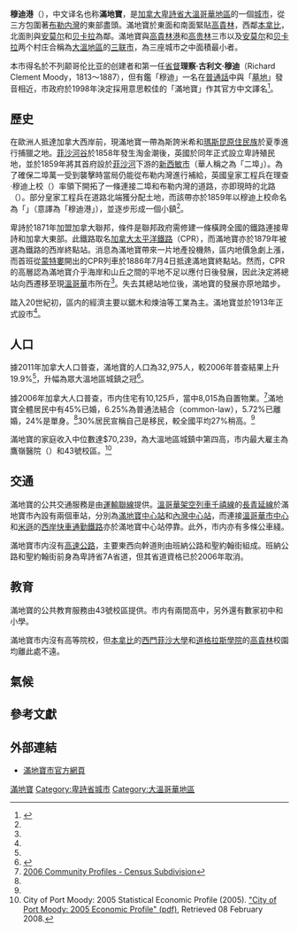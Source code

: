 {{noteTA
|G1=地名
}}
{{Infobox settlement
|name                   = 滿地寶
|native_name            = {{lang|en|Port Moody}}
|settlement_type        = 市
|nickname               = 
|motto                  = City of the Arts （藝術之城）
|image_skyline          = Port Moody City Hall.png
|imagesize              = 
|image_caption          = 滿地寶市政廳及圖書館
|image_flag             = 
|image_seal             = 
|image_map              = GVRD Port Moody.svg
|mapsize                = 
|map_caption            = 滿地寶在[[大溫哥華地區|大溫哥華地區]]的位置
|subdivision_type       = [[國家|國家]]
|subdivision_name       = [[加拿大|加拿大]]
|subdivision_type1      = [[加拿大行政區劃|省]]
|subdivision_name1      = [[不列颠哥伦比亚|不列颠哥伦比亚]]
|subdivision_type2      = [[不列顛哥倫比亞省行政區劃|區域]]
|subdivision_name2      = [[大溫哥華區域局|大溫哥華區域局]]
|leader_title           = [[市長|市長]]
|leader_name            = Mike Clay

|established_title      = 成立
|established_date       = 1913年（設市）<ref name="PMHistory">{{Cite web |url=http://www.portmoody.ca/index.aspx?page=76 |title=滿地寶市官方網頁 - 歷史頁面 |access-date=2012-05-02 |archive-date=2018-10-13 |archive-url=https://web.archive.org/web/20181013130153/http://www.portmoody.ca//index.aspx?page=76 |dead-url=no }}</ref>

|area_total_km2         = 26.21

|population_as_of       = 2014年
|population_note        = 
|population_total       = 34,000
|population_footnotes = <ref name="StatsCan2011">{{Cite web |url=http://www12.statcan.gc.ca/census-recensement/2011/dp-pd/prof/details/page.cfm?Lang=E&Geo1=CSD&Code1=5915043&Geo2=CD&Code2=5915&Data=Count&SearchText=Port%20Moody&SearchType=Begins&SearchPR=01&B1=All&Custom=&TABID=1 |title=2011 Community Profiles - Census Subdivision |access-date=2012-05-02 |archive-date=2021-01-18 |archive-url=https://web.archive.org/web/20210118082008/https://www12.statcan.gc.ca/census-recensement/2011/dp-pd/prof/details/page.cfm?Lang=E&Geo1=CSD&Code1=5915043&Geo2=CD&Code2=5915&Data=Count&SearchText=Port%20Moody&SearchType=Begins&SearchPR=01&B1=All&Custom=&TABID=1 |dead-url=no }}</ref>
|population_metro       = 
|population_urban       = 
|population_density_km2 = auto
|population_density_mi2 = 
|timezone               = 太平洋標準時間
|utc_offset             = -8
|timezone_DST           = 太平洋日光節約時間
|utc_offset_DST         = -7
|coordinates = {{Coord|region:CA|display=it}}
|elevation_m            = 30
|elevation_ft           = 
|website                = [http://www.portmoody.ca/ 滿地寶市官方網頁]
|footnotes              = 
}}

'''穆迪港'''（{{lang-en|Port Moody}}），中文译名也称'''滿地寶'''，是[[加拿大|加拿大]][[卑詩省|卑詩省]][[大溫哥華地區|大溫哥華地區]]的一個[[城市|城市]]，從三方包圍著[[布勒内灣|布勒内灣]]的東部盡頭。滿地寶於東面和南面緊貼[[高貴林|高貴林]]，西鄰[[本拿比|本拿比]]，北面則與[[安莫尔|安莫尔]]和[[贝卡拉|贝卡拉]]為鄰。滿地寶與[[高貴林港|高貴林港]]和[[高贵林|高贵林]]三市以及[[安莫尔|安莫尔]]和[[贝卡拉|贝卡拉]]两个村庄合稱為[[大溫地區|大溫地區]]的[[三联市_(卑诗省)|三联市]]，為三座城市之中面積最小者。

本市得名於不列颠哥伦比亚的创建者和第一任[[不列颠哥伦比亚省督|省督]]'''理察·古利文·穆迪'''（Richard Clement Moody，1813～1887），但有鑑「穆迪」一名在[[普通話|普通話]]中與「[[墓地|墓地]]」發音相近，市政府於1998年決定採用意思較佳的「滿地寶」作其官方中文譯名<ref>{{Cite web |url=http://www.cityofportmoody.com/Discover+Port+Moody/Facts/Port+Moody++Land+Full+of+Treasures.htm |title=Port Moody: Land Full of Treasures |access-date=2010-04-14 |archiveurl=https://web.archive.org/web/20110721134540/http://www.cityofportmoody.com/Discover%2BPort%2BMoody/Facts/Port%2BMoody%2B%2BLand%2BFull%2Bof%2BTreasures.htm |archivedate=2011-07-21 |deadurl=yes }}</ref>。

==歷史==
在歐洲人抵達加拿大西岸前，現滿地寶一帶為斯誇米希和[[瑪斯昆族國|瑪斯昆]][[加拿大原住民|原住民族]]於夏季進行捕獵之地。[[菲沙河谷|菲沙河谷]]於1858年發生淘金潮後，英國於同年正式設立卑詩殖民地，並於1859年將其首府設於[[菲沙河|菲沙河]]下游的[[新西敏市|新西敏市]]（華人稱之為「二埠」）。為了確保二埠萬一受到襲擊時當局仍能從布勒内灣進行補給，英國皇家工程兵在理查·穆迪上校（{{lang|en|Richard Moody}}）率領下開拓了一條連接二埠和布勒内灣的道路，亦即現時的北路（{{lang|en|North Road}}）。部分皇家工程兵在道路北端獲分配土地，而該帶亦於1859年以穆迪上校命名為「{{lang|en|Port Moody}}」（意譯為「穆迪港」），並逐步形成一個小鎮<ref name="PMHistory"/>。

卑詩於1871年加盟加拿大聯邦，條件是聯邦政府需修建一條橫跨全國的鐵路連接卑詩和加拿大東部。此鐵路取名[[加拿大太平洋鐵路|加拿大太平洋鐵路]]（CPR），而滿地寶亦於1879年被選為鐵路的西岸終點站。消息為滿地寶帶來一片地產投機熱，區内地價急劇上漲，而首班從[[蒙特婁|蒙特婁]]開出的CPR列車於1886年7月4日抵達滿地寶終點站。然而，CPR的高層認為滿地寶介乎海岸和山丘之間的平地不足以應付日後發展，因此決定將總站向西遷移至現[[溫哥華|溫哥華]]市所在<ref name="PMHistory"/>。失去其總站地位後，滿地寶的發展亦原地踏步。

踏入20世紀初，區内的經濟主要以鋸木和煉油等工業為主。滿地寶並於1913年正式設市<ref name="PMHistory"/>。

==人口==
據2011年加拿大人口普查，滿地寶的人口為32,975人，較2006年普查結果上升19.9%<ref name="StatsCan2011"/>，升幅為眾大溫地區城鎮之冠<ref>{{Cite web |url=http://www.cbc.ca/news/canada/british-columbia/story/2012/02/08/bc-census-growth.html |title=B.C. population outpaces national growth rate |accessdate=2012-05-02 |archive-date=2013-01-16 |archive-url=https://web.archive.org/web/20130116084746/http://www.cbc.ca/news/canada/british-columbia/story/2012/02/08/bc-census-growth.html |dead-url=no }}</ref>。

據2006年加拿大人口普查，市内住宅有10,125戶，當中8,015為自置物業。<ref name="StatsCan2006">[http://www12.statcan.ca/census-recensement/2006/dp-pd/prof/92-591/details/Page.cfm?Lang=E&Geo1=CSD&Code1=5915039&Geo2=PR&Code2=59&Data=Count&SearchText=Port%20Coquitlam&SearchType=Begins&SearchPR=59&B1=All&Custom= 2006 Community Profiles - Census Subdivision]</ref>滿地寶全體居民中有45%已婚，6.25%為普通法結合（common-law），5.72%已離婚，24%是單身。<ref name="StatsCan2006"/>30%居民宣稱自己是移民，較全國平均27%稍高。<ref name="StatsCan2006"/>

滿地寶的家庭收入中位數達$70,239，為大溫地區城鎮中第四高，市内最大雇主為鷹嶺醫院（{{lang|en|Eagle Ridge Hospital}}）和43號校區。<ref>City of Port Moody: 2005 Statistical Economic Profile (2005). [http://www.portmoody.ca/modules/showdocument.aspx%3Fdocumentid%3D889&sa=U&ei=QZChT4idKYGm9AS7zITOCA&ved=0CAkQFjAC&client=internal-uds-cse&usg=AFQjCNE7uMdWaGkSTXI2YNniyWTT4R7NWw "City of Port Moody: 2005 Economic Profile" (pdf)]{{Dead link|date=2019年11月 |bot=InternetArchiveBot |fix-attempted=yes }},  Retrieved 08 February 2008.</ref>

==交通==
滿地寶的公共交通服務是由[[運輸聯線|運輸聯線]]提供。[[溫哥華架空列車|溫哥華架空列車]][[千禧線|千禧線]]的[[長青延線|長青延線]]於滿地寶市內設有兩個車站，分別為[[滿地寶中心站|滿地寶中心站]]和[[內灣中心站|內灣中心站]]，而連接[[溫哥華市中心|溫哥華市中心]]和[[米遜_(卑詩省)|米遜]]的[[西岸快車|西岸快車]][[通勤鐵路|通勤鐵路]]亦於滿地寶中心站停靠。此外，市内亦有多條公車綫。

滿地寶市内沒有[[高速公路|高速公路]]，主要東西向幹道則由班納公路和聖約翰街組成。班納公路和聖約翰街前身為卑詩省7A省道，但其省道資格已於2006年取消。

==教育==
滿地寶的公共教育服務由43號校區提供。市内有兩間高中，另外還有數家初中和小學。

滿地寶市内沒有高等院校，但[[本拿比|本拿比]]的[[西門菲沙大學|西門菲沙大學]]和[[道格拉斯學院|道格拉斯學院]]的[[高貴林|高貴林]]校園均離此處不遠。

==氣候==
<!--Infobox begins-->{{Infobox Weather <!-- Important: remove all unused fields-->
|collapsed=<!--Any entry in this line will make the template initially collapsed. Leave blank or remove line for uncollapsed.-->
|metric_first=yes <!--Any entry in this line will display metric first. Leave blank or remove line for imperial.-->
|single_line=yes <!--Any entry in this line will display metric and imperial units on same line. Leave blank or remove line for separate lines-->
|location = 滿地寶
|Jan_REC_Hi_°C =16.5
|Feb_REC_Hi_°C =19
|Mar_REC_Hi_°C =23
|Apr_REC_Hi_°C =28
|May_REC_Hi_°C =34.5
|Jun_REC_Hi_°C =33.5
|Jul_REC_Hi_°C =33.5
|Aug_REC_Hi_°C =34
|Sep_REC_Hi_°C =32.5
|Oct_REC_Hi_°C =28
|Nov_REC_Hi_°C =19
|Dec_REC_Hi_°C =15.5
|Year_REC_Hi_°C =34.5
|Jan_Hi_°C =5.5
|Feb_Hi_°C =7.5
|Mar_Hi_°C =9.9
|Apr_Hi_°C =12.8
|May_Hi_°C =16.4
|Jun_Hi_°C =18.9
|Jul_Hi_°C =21.9
|Aug_Hi_°C =22.3
|Sep_Hi_°C =19
|Oct_Hi_°C =13.7
|Nov_Hi_°C =8.3
|Dec_Hi_°C =5.6
|Year_Hi_°C=13.5
|Jan_Lo_°C =0.6
|Feb_Lo_°C =1.6
|Mar_Lo_°C =3.1
|Apr_Lo_°C =5.1
|May_Lo_°C =8.2
|Jun_Lo_°C =10.8
|Jul_Lo_°C =12.9
|Aug_Lo_°C =13.3
|Sep_Lo_°C =10.9
|Oct_Lo_°C =7.3
|Nov_Lo_°C =3.5
|Dec_Lo_°C =0.9
|Year_Lo_°C =6.5
|Jan_REC_Lo_°C =-14
|Feb_REC_Lo_°C =-13
|Mar_REC_Lo_°C =-7.8
|Apr_REC_Lo_°C =-1
|May_REC_Lo_°C =1.7
|Jun_REC_Lo_°C =4.4
|Jul_REC_Lo_°C =6.7
|Aug_REC_Lo_°C =7.2
|Sep_REC_Lo_°C =1
|Oct_REC_Lo_°C =-7
|Nov_REC_Lo_°C =-15.5
|Dec_REC_Lo_°C =-16
|Year_REC_Lo_°C =-16
|Jan_Precip_mm =249.6
|Feb_Precip_mm =199.7
|Mar_Precip_mm =181.4
|Apr_Precip_mm =142.6
|May_Precip_mm =107.7
|Jun_Precip_mm =90.2
|Jul_Precip_mm =67.9
|Aug_Precip_mm =66.1
|Sep_Precip_mm =91.1
|Oct_Precip_mm =186.5
|Nov_Precip_mm =297
|Dec_Precip_mm =275.6
|Year_Precip_mm =1955.4
|source = [[加拿大環境部|加拿大環境部]]<ref name= "climate"> [[加拿大環境部|加拿大環境部]]—[http://www.climate.weatheroffice.ec.gc.ca/climate_normals/results_e.html?Province=ALL&StationName=Port%20Moody&SearchType=BeginsWith&LocateBy=Province&Proximity=25&ProximityFrom=City&StationNumber=&IDType=MSC&CityName=&ParkName=&LatitudeDegrees=&LatitudeMinutes=&LongitudeDegrees=&LongitudeMinutes=&NormalsClass=A&SelNormals=&StnId=834&&autofwd=1 Canadian Climate Normals 1971–2000], accessed 11 July 2009</ref>
|accessdate = 2009-07-11
}}<!--Infobox ends-->

==參考文獻==
{{reflist}}

==外部連結==
{{commonscat|Port Moody, British Columbia}}
*[http://www.portmoody.ca/ 滿地寶市官方網頁] {{Wayback|url=http://www.portmoody.ca/ |date=20190528132831 }}

{{不列颠哥伦比亚省行政区划}}
{{大溫哥華地區}}
[[Category:滿地寶|]]
[[Category:卑詩省城市|Category:卑詩省城市]]
[[Category:大溫哥華地區|Category:大溫哥華地區]]